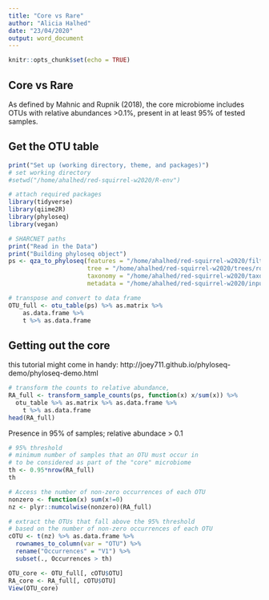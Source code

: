```yaml
---
title: "Core vs Rare"
author: "Alicia Halhed"
date: "23/04/2020"
output: word_document
---
```


```r
knitr::opts_chunk$set(echo = TRUE)
```

## Core vs Rare
As defined by Mahnic and Rupnik (2018), the core microbiome includes OTUs with relative abundances >0.1%, present in at least 95% of tested samples.

## Get the OTU table

```r
print("Set up (working directory, theme, and packages)")
# set working directory
#setwd("/home/ahalhed/red-squirrel-w2020/R-env")

# attach required packages
library(tidyverse)
library(qiime2R)
library(phyloseq)
library(vegan)
```

```r
# SHARCNET paths
print("Read in the Data")
print("Building phyloseq object")
ps <- qza_to_phyloseq(features = "/home/ahalhed/red-squirrel-w2020/filtered-table.qza",
                      tree = "/home/ahalhed/red-squirrel-w2020/trees/rooted_tree.qza",
                      taxonomy = "/home/ahalhed/red-squirrel-w2020/taxonomy/GG-taxonomy.qza",
                      metadata = "/home/ahalhed/red-squirrel-w2020/input/RS_meta.tsv")
```

```r
# transpose and convert to data frame
OTU_full <- otu_table(ps) %>% as.matrix %>% 
    as.data.frame %>% 
    t %>% as.data.frame 
```


## Getting out the core
this tutorial might come in handy: http://joey711.github.io/phyloseq-demo/phyloseq-demo.html

```r
# transform the counts to relative abundance,
RA_full <- transform_sample_counts(ps, function(x) x/sum(x)) %>% 
  otu_table %>% as.matrix %>% as.data.frame %>% 
    t %>% as.data.frame
head(RA_full)
```

Presence in 95% of samples; relative abundace > 0.1
```r
# 95% threshold
# minimum number of samples that an OTU must occur in 
# to be considered as part of the "core" microbiome
th <- 0.95*nrow(RA_full)
th
```

```r
# Access the number of non-zero occurrences of each OTU
nonzero <- function(x) sum(x!=0)
nz <- plyr::numcolwise(nonzero)(RA_full)
```

```r
# extract the OTUs that fall above the 95% threshold
# based on the number of non-zero occurrences of each OTU
cOTU <- t(nz) %>% as.data.frame %>% 
  rownames_to_column(var = "OTU") %>% 
  rename("Occurrences" = "V1") %>%
  subset(., Occurrences > th)
```

```r
OTU_core <- OTU_full[, cOTU$OTU]
RA_core <- RA_full[, cOTU$OTU]
View(OTU_core)
```

